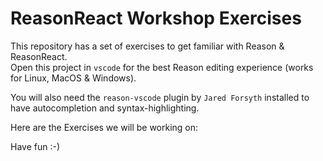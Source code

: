 
# ReasonReact Workshop Exercises

This repository has a set of exercises to get familiar with Reason & ReasonReact.<br />
Open this project in `vscode` for the best Reason editing experience (works for Linux, MacOS & Windows).

You will also need the `reason-vscode` plugin by `Jared Forsyth` installed to have autocompletion and syntax-highlighting.

Here are the Exercises we will be working on:
<ExerciseNav />

Have fun :-)
